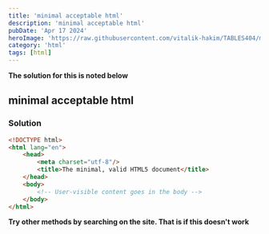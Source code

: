 ---
title: 'minimal acceptable html'
description: 'minimal acceptable html'
pubDate: 'Apr 17 2024'
heroImage: 'https://raw.githubusercontent.com/vitalik-hakim/TABLES404/main/error_b/HTML.png'
category: 'html'
tags: [html]
---

**The solution for this is noted below**

## minimal acceptable html

### Solution

```html
<!DOCTYPE html>
<html lang="en">
    <head>
        <meta charset="utf-8"/>
        <title>The minimal, valid HTML5 document</title>
    </head>
    <body>
        <!-- User-visible content goes in the body -->
    </body>
</html>
```
**Try other methods by searching on the site. That is if this doesn't work**
